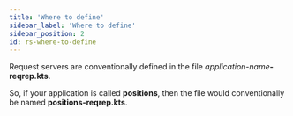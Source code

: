 ```yaml
---
title: 'Where to define'
sidebar_label: 'Where to define'
sidebar_position: 2
id: rs-where-to-define
---
```


Request servers are conventionally defined in the file _application-name_**-reqrep.kts**. 

So, if your application is called **positions**, then the file would conventionally be named **positions-reqrep.kts**.


